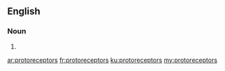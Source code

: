 ==English==

===Noun===
{{head|en|plural}}

# {{plural of|protoreceptor|lang=en}}

[[ar:protoreceptors]]
[[fr:protoreceptors]]
[[ku:protoreceptors]]
[[my:protoreceptors]]